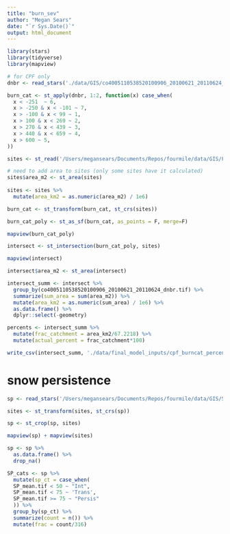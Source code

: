 ```yaml
---
title: "burn_sev"
author: "Megan Sears"
date: "`r Sys.Date()`"
output: html_document
---
```


```r

library(stars)
library(tidyverse)
library(mapview)

```

```r

# for CPF only
dnbr <- read_stars('./data/GIS/co4005110538520100906_20100621_20110624_dnbr.tif')

burn_cat <- st_apply(dnbr, 1:2, function(x) case_when(
  x < -251  ~ 6,
  x > -250 & x < -101 ~ 7,
  x > -100 & x < 99 ~ 1,
  x > 100 & x < 269 ~ 2,
  x > 270 & x < 439 ~ 3,
  x > 440 & x < 659 ~ 4,
  x > 600 ~ 5,
))

sites <- st_read('/Users/megansears/Documents/Repos/fourmile/data/GIS/Fourmile Watershed.shp')

# need to add area to sites (only some sites have it calculated)
sites$area_m2 <- st_area(sites)
  
sites <- sites %>%  
  mutate(area_km2 = as.numeric(area_m2) / 1e6) 

burn_cat <- st_transform(burn_cat, st_crs(sites))

burn_cat_poly <- st_as_sf(burn_cat, as_points = F, merge=F)

mapview(burn_cat_poly)

intersect <- st_intersection(burn_cat_poly, sites)

mapview(intersect)

intersect$area_m2 <- st_area(intersect)

intersect_summ <- intersect %>%
  group_by(co4005110538520100906_20100621_20110624_dnbr.tif) %>%
  summarize(sum_area = sum(area_m2)) %>%
  mutate(area_km2 = as.numeric(sum_area) / 1e6) %>%
  as.data.frame() %>% 
  dplyr::select(-geometry)

percents <- intersect_summ %>%
  mutate(frac_catchment = area_km2/67.2218) %>% 
  mutate(actual_percent = frac_catchment*100)

write_csv(intersect_summ, './data/final_model_inputs/cpf_burncat_percent.csv')

```

# snow persistence

```r

sp <- read_stars('/Users/megansears/Documents/Repos/fourmile/data/GIS/SP_mean.tif')

sites <- st_transform(sites, st_crs(sp))

sp <- st_crop(sp, sites)

mapview(sp) + mapview(sites)

sp <- sp %>%
  as.data.frame() %>%
  drop_na()

SP_cats <- sp %>%
  mutate(sp_ct = case_when(
  SP_mean.tif < 50 ~ "Int",
  SP_mean.tif < 75 ~ 'Trans',
  SP_mean.tif >= 75 ~ "Persis"
  )) %>%
  group_by(sp_ct) %>%
  summarize(count = n()) %>%
  mutate(frac = count/316)
  


```

